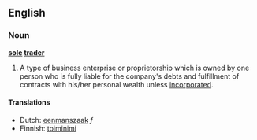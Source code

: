 ==English==
===Noun===
'''[[sole]] [[trader]]'''

#A type of business enterprise or proprietorship which is owned by one person who is fully liable for the company's debts and fulfillment of contracts with his/her personal wealth unless [[incorporated]].

====Translations====
* Dutch: [[eenmanszaak]] ''f''
* Finnish: [[toiminimi]]
